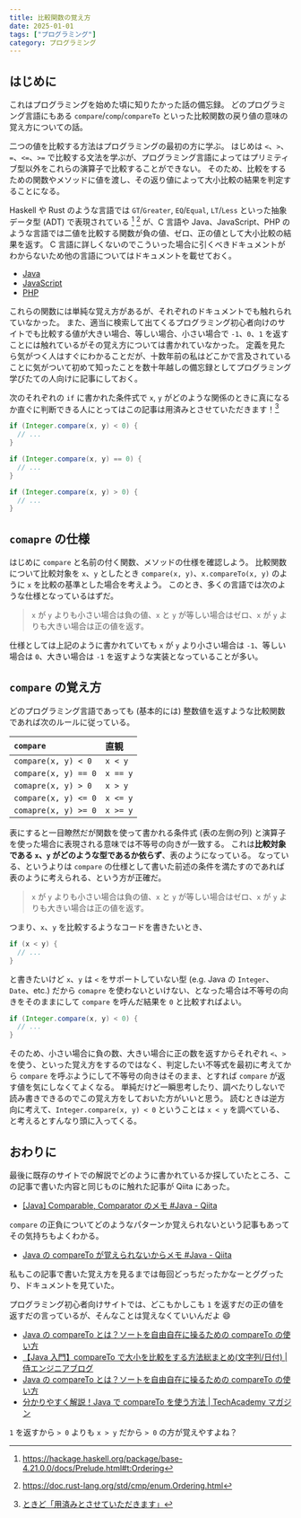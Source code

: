 ```yaml
---
title: 比較関数の覚え方
date: 2025-01-01
tags: ["プログラミング"]
category: プログラミング
---
```


## はじめに

これはプログラミングを始めた頃に知りたかった話の備忘録。
どのプログラミング言語にもある `compare`/`comp`/`compareTo` といった比較関数の戻り値の意味の覚え方についての話。

二つの値を比較する方法はプログラミングの最初の方に学ぶ。
はじめは `<`、`>`、`=`、`<=`、`>=` で比較する文法を学ぶが、プログラミング言語によってはプリミティブ型以外をこれらの演算子で比較することができない。
そのため、比較をするための関数やメソッドに値を渡し、その返り値によって大小比較の結果を判定することになる。

Haskell や Rust のような言語では `GT`/`Greater`, `EQ`/`Equal`, `LT`/`Less` といった抽象データ型 (ADT) で表現されている [^Haskell] [^Rust] が、C 言語や Java、JavaScript、PHP のような言語では二値を比較する関数が負の値、ゼロ、正の値として大小比較の結果を返す。
C 言語に詳しくないのでこういった場合に引くべきドキュメントがわからないため他の言語についてはドキュメントを載せておく。

[^Haskell]: https://hackage.haskell.org/package/base-4.21.0.0/docs/Prelude.html#t:Ordering
[^Rust]: https://doc.rust-lang.org/std/cmp/enum.Ordering.html

- [Java](<https://docs.oracle.com/javase/jp/17/docs/api/java.base/java/util/Comparator.html#compare(T,T)>)
- [JavaScript](https://developer.mozilla.org/ja/docs/Web/JavaScript/Reference/Global_Objects/Intl/Collator/compare)
- [PHP](https://www.php.net/manual/ja/collator.compare.php)

これらの関数には単純な覚え方があるが、それぞれのドキュメントでも触れられていなかった。
また、適当に検索して出てくるプログラミング初心者向けのサイトでも比較する値が大きい場合、等しい場合、小さい場合で `-1`、`0`、`1` を返すことには触れているがその覚え方については書かれていなかった。
定義を見たら気がつく人はすぐにわかることだが、十数年前の私はどこかで言及されていることに気がついて初めて知ったことを数十年越しの備忘録としてプログラミング学びたての人向けに記事にしておく。

次のそれぞれの `if` に書かれた条件式で `x`, `y` がどのような関係のときに真になるか直ぐに判断できる人にとってはこの記事は用済みとさせていただきます！[^用済みとさせていただきます]

[^用済みとさせていただきます]: [ときど「用済みとさせていただきます」](https://www.twitch.tv/yaritaiji/clip/CuteCallousBillLeeroyJenkins-0gxu7omWcGJb6jqR)

```java
if (Integer.compare(x, y) < 0) {
  // ...
}

if (Integer.compare(x, y) == 0) {
  // ...
}

if (Integer.compare(x, y) > 0) {
  // ...
}
```

## `comapre` の仕様

はじめに `compare` と名前の付く関数、メソッドの仕様を確認しよう。
比較関数について比較対象を `x`、`y` としたとき `compare(x, y)`、`x.compareTo(x, y)` のように `x` を比較の基準とした場合を考えよう。
このとき、多くの言語では次のような仕様となっているはずだ。

> `x` が `y` よりも小さい場合は負の値、`x` と `y` が等しい場合はゼロ、`x` が `y` よりも大きい場合は正の値を返す。

仕様としては上記のように書かれていても `x` が `y` より小さい場合は `-1`、等しい場合は `0`、大きい場合は `-1` を返すような実装となっていることが多い。

## `compare` の覚え方

どのプログラミング言語であっても (基本的には) 整数値を返すような比較関数であれば次のルールに従っている。

| `compare`            | 直観     |
| :------------------- | :------- |
| `compare(x, y) < 0`  | `x < y`  |
| `compare(x, y) == 0` | `x == y` |
| `comapre(x, y) > 0`  | `x > y`  |
| `compare(x, y) <= 0` | `x <= y` |
| `comapre(x, y) >= 0` | `x >= y` |

表にすると一目瞭然だが関数を使って書かれる条件式 (表の左側の列) と演算子を使った場合に表現される意味では不等号の向きが一致する。
これは**比較対象である `x`、`y` がどのような型であるか依らず**、表のようになっている。
なっている、というよりは `compare` の仕様として書いた前述の条件を満たすのであれば表のように考えられる、という方が正確だ。

> `x` が `y` よりも小さい場合は負の値、`x` と `y` が等しい場合はゼロ、`x` が `y` よりも大きい場合は正の値を返す。

つまり、`x`、`y` を比較するようなコードを書きたいとき、

```java
if (x < y) {
  // ...
}
```

と書きたいけど `x`、`y` は `<` をサポートしていない型 (e.g. Java の `Integer`、`Date`、etc.) だから `comapre` を使わないといけない、となった場合は不等号の向きをそのままにして `compare` を呼んだ結果を `0` と比較すればよい。

```java
if (Integer.compare(x, y) < 0) {
  // ...
}
```

そのため、小さい場合に負の数、大きい場合に正の数を返すからそれぞれ `<`、`>` を使う、といった覚え方をするのではなく、判定したい不等式を最初に考えてから `compare` を呼ぶようにして不等号の向きはそのまま、とすれば `compare` が返す値を気にしなくてよくなる。
単純だけど一瞬思考したり、調べたりしないで読み書きできるのでこの覚え方をしておいた方がいいと思う。
読むときは逆方向に考えて、`Integer.compare(x, y) < 0` ということは `x < y` を調べている、と考えるとすんなり頭に入ってくる。

## おわりに

最後に既存のサイトでの解説でどのように書かれているか探していたところ、この記事で書いた内容と同じものに触れた記事が Qiita にあった。

- [[Java] Comparable, Comparator のメモ #Java - Qiita](https://qiita.com/yoshi389111/items/4211a5ea7040ec1c2f60)

`compare` の正負についてどのようなパターンか覚えられないという記事もあってその気持ちもよくわかる。

- [Java の compareTo が覚えられないからメモ #Java - Qiita](https://qiita.com/simodake/items/eae8fd7f59f4a82a5dbb)

私もこの記事で書いた覚え方を見るまでは毎回どっちだったかなーとググったり、ドキュメントを見ていた。

プログラミング初心者向けサイトでは、どこもかしこも `1` を返すだの正の値を返すだの言っているが、そんなことは覚えなくていいんだよ :smile:

- [Java の compareTo とは？ソートを自由自在に操るための compareTo の使い方](https://www.bold.ne.jp/engineer-club/java-compareto)
- [【Java 入門】compareTo で大小を比較をする方法総まとめ(文字列/日付) | 侍エンジニアブログ](https://www.sejuku.net/blog/24996)
- [Java の compareTo とは？ソートを自由自在に操るための compareTo の使い方](https://www.bold.ne.jp/engineer-club/java-compareto)
- [分かりやすく解説！Java で compareTo を使う方法 | TechAcademy マガジン](https://magazine.techacademy.jp/magazine/15328)

`1` を返すから `> 0` よりも `x > y` だから `> 0` の方が覚えやすよね？
